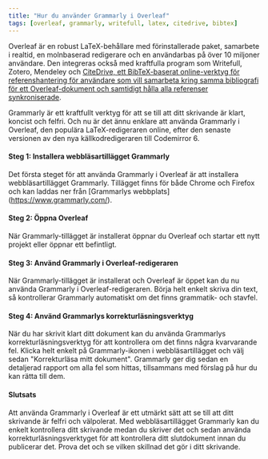```yaml
---
title: "Hur du använder Grammarly i Overleaf"
tags: [overleaf, grammarly, writefull, latex, citedrive, bibtex]
---
```



Overleaf är en robust LaTeX-behållare med förinstallerade paket, samarbete i realtid, en molnbaserad redigerare och en användarbas på över 10 miljoner användare. Den integreras också med kraftfulla program som Writefull, Zotero, Mendeley och [CiteDrive, ett BibTeX-baserat online-verktyg för referenshantering för användare som vill samarbeta kring samma bibliografi för ett Overleaf-dokument och samtidigt hålla alla referenser synkroniserade](https://www.overleaf.com/blog/better-bibliography-management-with-overleaf-citedrive-and-bibtex-biblatex).

<CiteDrive /> 

Grammarly är ett kraftfullt verktyg för att se till att ditt skrivande är klart, koncist och felfri. Och nu är det ännu enklare att använda Grammarly i Overleaf, den populära LaTeX-redigeraren online, efter den senaste versionen av den nya källkodredigeraren till Codemirror 6. 

#### Steg 1: Installera webbläsartillägget Grammarly

Det första steget för att använda Grammarly i Overleaf är att installera webbläsartillägget Grammarly. Tillägget finns för både Chrome och Firefox och kan laddas ner från [Grammarlys webbplats] (https://www.grammarly.com/).

#### Steg 2: Öppna Overleaf

När Grammarly-tillägget är installerat öppnar du Overleaf och startar ett nytt projekt eller öppnar ett befintligt.

#### Steg 3: Använd Grammarly i Overleaf-redigeraren

När Grammarly-tillägget är installerat och Overleaf är öppet kan du nu använda Grammarly i Overleaf-redigeraren. Börja helt enkelt skriva din text, så kontrollerar Grammarly automatiskt om det finns grammatik- och stavfel.

#### Steg 4: Använd Grammarlys korrekturläsningsverktyg

När du har skrivit klart ditt dokument kan du använda Grammarlys korrekturläsningsverktyg för att kontrollera om det finns några kvarvarande fel. Klicka helt enkelt på Grammarly-ikonen i webbläsartillägget och välj sedan "Korrekturläsa mitt dokument". Grammarly ger dig sedan en detaljerad rapport om alla fel som hittas, tillsammans med förslag på hur du kan rätta till dem.

#### Slutsats

Att använda Grammarly i Overleaf är ett utmärkt sätt att se till att ditt skrivande är felfri och välpolerat. Med webbläsartillägget Grammarly kan du enkelt kontrollera ditt skrivande medan du skriver det och sedan använda korrekturläsningsverktyget för att kontrollera ditt slutdokument innan du publicerar det. Prova det och se vilken skillnad det gör i ditt skrivande.

